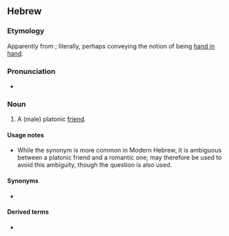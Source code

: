 ==Hebrew==

===Etymology===
Apparently from {{m|he|יָד||hand|sc=Hebr|tr=yad}}; literally, perhaps conveying the notion of being [[hand in hand]].

===Pronunciation===
* {{a|Modern Israeli}} {{IPA|he|/jaˈdid/}}

===Noun===
{{he-noun|wv=יָדִיד|tr=yadíd|g=m|cons=יְדִיד|pl=יְדִידִים|plcons=יְדִידֵי|f=יְדִידָה|pat=קָטִיל}}

# A (male) platonic [[friend]].

====Usage notes====
* While the synonym {{m|he|חָבֵר|tr=khavér}} is more common in Modern Hebrew, it is ambiguous between a platonic friend and a romantic one; {{m|he|יָדִיד}} may therefore be used to avoid this ambiguity, though the question {{l|he||חבר חבר או רק חבר?|tr=khaver khaver o rak khaver?|gloss=boyfriend-friend or just friend?}} is also used.

====Synonyms====
* {{sense|friend}} {{l|he|חָבֵר|tr=khavér|g=m}}

====Derived terms====
* {{l|he|יָזִיז|tr=yazíz}}